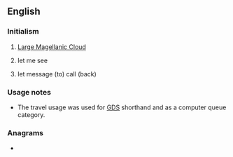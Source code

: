 ==English==

===Initialism===
{{rfc-header|Initialism}}
{{head|en|initialism}}

# {{lb|en|galaxy}} [[w:Large Magellanic Cloud|Large Magellanic Cloud]]
# {{lb|en|internet slang}} let me see
# {{lb|en|travel|dated}} let message (to) call (back)

===Usage notes===
* The travel usage was used for [[GDS]] shorthand and as a computer queue category.

===Anagrams===
* {{anagrams|en|a=clm|CLM|CML|MCL|MLC|clm|lcm}}